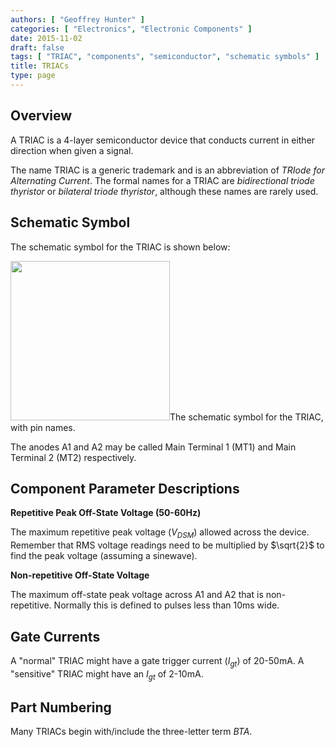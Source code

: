 ```yaml
---
authors: [ "Geoffrey Hunter" ]
categories: [ "Electronics", "Electronic Components" ]
date: 2015-11-02
draft: false
tags: [ "TRIAC", "components", "semiconductor", "schematic symbols" ]
title: TRIACs
type: page
---
```



## Overview

A TRIAC is a 4-layer semiconductor device that conducts current in either direction when given a signal.

The name TRIAC is a generic trademark and is an abbreviation of _TRIode for Alternating Current_. The formal names for a TRIAC are _bidirectional triode thyristor_ or _bilateral triode thyristor_, although these names are rarely used.

## Schematic Symbol

The schematic symbol for the TRIAC is shown below:


<Image src={triac_schematic_symbol_with_pin_names} width="255px">The schematic symbol for the TRIAC, with pin names.</Image>

The anodes A1 and A2 may be called Main Terminal 1 (MT1) and Main Terminal 2 (MT2) respectively.

## Component Parameter Descriptions

**Repetitive Peak Off-State Voltage (50-60Hz)**

The maximum repetitive peak voltage ($V_{DSM}$) allowed across the device. Remember that RMS voltage readings need to be multiplied by $\sqrt{2}$ to find the peak voltage (assuming a sinewave).

**Non-repetitive Off-State Voltage**

The maximum off-state peak voltage across A1 and A2 that is non-repetitive. Normally this is defined to pulses less than 10ms wide.

## Gate Currents

A "normal" TRIAC might have a gate trigger current ($I_{gt}$) of 20-50mA. A "sensitive" TRIAC might have an $I_{gt}$ of 2-10mA.

## Part Numbering

Many TRIACs begin with/include the three-letter term _BTA_.

